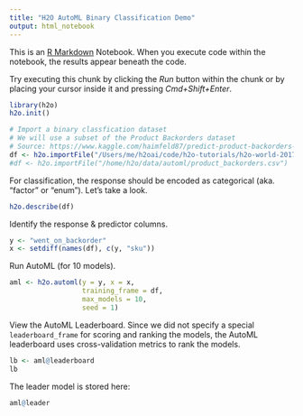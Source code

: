 ```yaml
---
title: "H2O AutoML Binary Classification Demo"
output: html_notebook
---
```


This is an [R Markdown](http://rmarkdown.rstudio.com) Notebook. When you execute code within the notebook, the results appear beneath the code. 

Try executing this chunk by clicking the *Run* button within the chunk or by placing your cursor inside it and pressing *Cmd+Shift+Enter*. 

```r
library(h2o)
h2o.init()
```

```r
# Import a binary classfication dataset
# We will use a subset of the Product Backorders dataset
# Source: https://www.kaggle.com/haimfeld87/predict-product-backorders-with-smote-and-rf/data
df <- h2o.importFile("/Users/me/h2oai/code/h2o-tutorials/h2o-world-2017/automl/product_backorders.csv")
#df <- h2o.importFile("/home/h2o/data/automl/product_backorders.csv")
```


For classification, the response should be encoded as categorical (aka. "factor" or "enum"). Let's take a look.
```r
h2o.describe(df)
```

Identify the response & predictor columns.
```r
y <- "went_on_backorder"
x <- setdiff(names(df), c(y, "sku"))
```

Run AutoML (for 10 models).
```r
aml <- h2o.automl(y = y, x = x,
                  training_frame = df,
                  max_models = 10,
                  seed = 1)
```

View the AutoML Leaderboard.  Since we did not specify a special `leaderboard_frame` for scoring and ranking the models, the AutoML leaderboard uses cross-validation metrics to rank the models.
```r
lb <- aml@leaderboard
lb
```

The leader model is stored here:
```r
aml@leader
```


